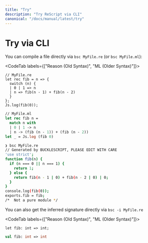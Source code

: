 ```yaml
---
title: "Try"
description: "Try ReScript via CLI"
canonical: "/docs/manual/latest/try"
---
```


# Try via CLI

You can compile a file directly via `bsc MyFile.re` (or `bsc MyFile.ml`):

<CodeTab labels={["Reason (Old Syntax)", "ML (Older Syntax)"]}>

```re
// MyFile.re
let rec fib = n => {
  switch (n) {
  | 0 | 1 => n
  | n => fib(n - 1) + fib(n - 2)
  }
};
Js.log(fib(0));
```
```ml
// MyFile.ml
let rec fib n =
  match n with
  | 0 | 1 -> n
  | n -> (fib (n - 1)) + (fib (n - 2))
let _ = Js.log (fib 0)
```

</CodeTab>

```sh
❯ bsc MyFile.re
// Generated by BUCKLESCRIPT, PLEASE EDIT WITH CARE
'use strict';
function fib(n) {
  if (n === 0 || n === 1) {
    return 1;
  } else {
    return fib(n - 1 | 0) + fib(n - 2 | 0) | 0;
  }
}
console.log(fib(0));
exports.fib = fib;
/*  Not a pure module */
```

You can also get the inferred signature directly via `bsc -i MyFile.re`

<CodeTab labels={["Reason (Old Syntax)", "ML (Older Syntax)"]}>

```rei
let fib: int => int;
```
```mli
val fib: int => int
```

</CodeTab>
